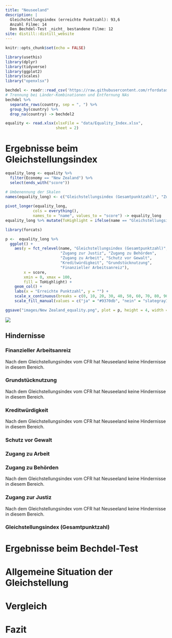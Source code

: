 ```yaml
---
title: "Neuseeland"
description: |
  Gleichstellungsindex (erreichte Punktzahl): 93,6   
  Anzahl Filme: 14
  Den Bechdel-Test _nicht_ bestandene Filme: 12
site: distill::distill_website
---
```


```r
knitr::opts_chunk$set(echo = FALSE)

library(usethis)
library(dplyr)
library(tidyverse)
library(ggplot2)
library(scales)
library("openxlsx")

bechdel <- readr::read_csv('https://raw.githubusercontent.com/rfordatascience/tidytuesday/master/data/2021/2021-03-09/movies.csv')
# Trennung bei Länder-Kombinationen und Entfernung NAs
bechdel %>%
  separate_rows(country, sep = ", ") %>%
  group_by(country) %>%
  drop_na(country) -> bechdel2

equality <- read.xlsx(xlsxFile = "data/Equality_Index.xlsx", 
                      sheet = 2)
```

# Ergebnisse beim Gleichstellungsindex
```r
equality_long <- equality %>%
  filter(Economy == "New Zealand") %>%
  select(ends_with("score"))

# Umbenennung der Skalen
names(equality_long) <- c("Gleichstellungsindex (Gesamtpunktzahl)", "Zugang zu Behörden", "Grundstücknutzung", "Zugang zur Justiz", "Finanzieller Arbeitsanreiz", "Kreditwürdigkeit", "Zugang zu Arbeit", "Schutz vor Gewalt")
  
pivot_longer(equality_long,
            cols = everything(),
            names_to = "name", values_to = "score") -> equality_long
equality_long %>% mutate(ToHighlight = ifelse(name == "Gleichstellungsindex (Gesamtpunktzahl)", "ja", "nein")) -> equality_long

library(forcats)

p <-  equality_long %>%
  ggplot() +
    aes(y = fct_relevel(name, "Gleichstellungsindex (Gesamtpunktzahl)", 
                        "Zugang zur Justiz", "Zugang zu Behörden", 
                        "Zugang zu Arbeit", "Schutz vor Gewalt", 
                        "Kreditwürdigkeit", "Grundstücknutzung", 
                        "Finanzieller Arbeitsanreiz"), 
        x = score, 
        xmin = 0, xmax = 100,
        fill = ToHighlight) +
    geom_col() +
    labs(x = "Erreichte Punktzahl", y = "") +
    scale_x_continuous(breaks = c(0, 10, 20, 30, 40, 50, 60, 70, 80, 90, 100)) +
    scale_fill_manual(values = c("ja" = "#9370db", "nein" = "slategray1"), guide = FALSE)

ggsave("images/New Zealand_equality.png", plot = p, height = 4, width = 9)
```
![](images/New Zealand_equality.png)

## Hindernisse 

### Finanzieller Arbeitsanreiz {.panel-name}

Nach dem Gleichstellungsindex vom CFR hat Neuseeland keine Hindernisse in diesem Bereich.

### Grundstücknutzung {.panel-name}

Nach dem Gleichstellungsindex vom CFR hat Neuseeland keine Hindernisse in diesem Bereich.

### Kreditwürdigkeit {.panel-name}

Nach dem Gleichstellungsindex vom CFR hat Neuseeland keine Hindernisse in diesem Bereich.

### Schutz vor Gewalt {.panel-name}


### Zugang zu Arbeit {.panel-name}


### Zugang zu Behörden {.panel-name}

Nach dem Gleichstellungsindex vom CFR hat Neuseeland keine Hindernisse in diesem Bereich.

### Zugang zur Justiz {.panel-name}

Nach dem Gleichstellungsindex vom CFR hat Neuseeland keine Hindernisse in diesem Bereich.

### Gleichstellungsindex (Gesamtpunktzahl) {.panel-name}




# Ergebnisse beim Bechdel-Test
# Allgemeine Situation der Gleichstellung
# Vergleich
# Fazit
